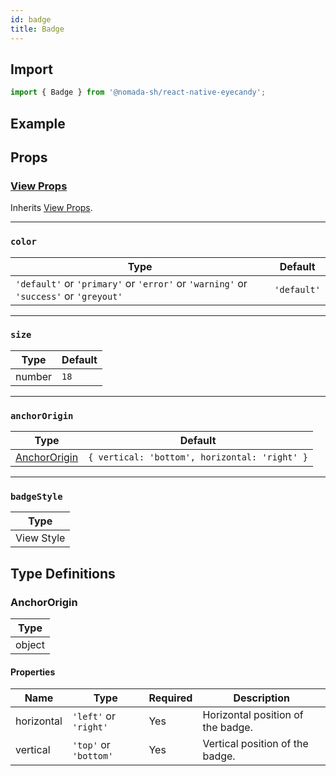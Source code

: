 ```yaml
---
id: badge
title: Badge
---
```


## Import

```jsx
import { Badge } from '@nomada-sh/react-native-eyecandy';
```

## Example

## Props

### [View Props](https://reactnative.dev/docs/view#props)

Inherits [View Props](https://reactnative.dev/docs/view#props).

---

### `color`

| Type                                                                                 | Default     |
| ------------------------------------------------------------------------------------ | ----------- |
| `'default'` or `'primary'` or `'error'` or `'warning'` or `'success'` or `'greyout'` | `'default'` |

---

### `size`

| Type   | Default |
| ------ | ------- |
| number | `18`    |

---

### `anchorOrigin`

| Type                          | Default                                       |
| ----------------------------- | --------------------------------------------- |
| [AnchorOrigin](#anchororigin) | `{ vertical: 'bottom', horizontal: 'right' }` |

---

### `badgeStyle`

| Type       |
| ---------- |
| View Style |

## Type Definitions

### AnchorOrigin

| Type   |
| ------ |
| object |

#### Properties

| Name       | Type                  | Required | Description                       |
| ---------- | --------------------- | -------- | --------------------------------- |
| horizontal | `'left'` or `'right'` | Yes      | Horizontal position of the badge. |
| vertical   | `'top'` or `'bottom'` | Yes      | Vertical position of the badge.   |
